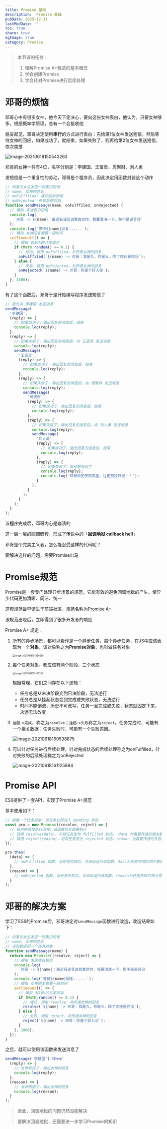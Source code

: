 ```yaml
---
title: Promise 基础
description:  Promise 基础
pubDate: 2025-12-31
lastModDate: ''
toc: true
share: true
ogImage: true
category: Promise
---
```


> 本节课的任务：
>
> 1. 理解Promise A+规范的基本概念
> 2. 学会创建Promise
> 3. 学会针对Promise进行后续处理

# 邓哥的烦恼

邓哥心中有很多女神，他今天下定决心，要向这些女神表白，他认为，只要女神够多，根据概率学原理，总有一个会接收他

稳妥起见，邓哥决定使用**串行**的方式进行表白：先给第1位女神发送短信，然后等待女神的回应，如果成功了，就结束，如果失败了，则再给第2位女神发送短信，依次类推

![image-20210618150543263](http://mdrs.yuanjin.tech/img/20210618150543.png)

邓哥的女神一共有4位，名字分别是：李建国、王富贵、周聚财、刘人勇

发短信是一个重复性的劳动，邓哥是个程序员，因此决定用函数封装这个动作

```js
// 向某位女生发送一则表白短信
// name: 女神的姓名
// onFulffiled: 成功后的回调
// onRejected: 失败后的回调
function sendMessage(name, onFulffiled, onRejected) {
  // 模拟 发送表白短信
  console.log(
    `邓哥 -> ${name}：最近有谣言说我喜欢你，我要澄清一下，那不是谣言😘`
  );
  console.log(`等待${name}回复......`);
  // 模拟 女神回复需要一段时间
  setTimeout(() => {
    // 模拟 有10%的几率成功
    if (Math.random() <= 0.1) {
      // 成功，调用 onFuffiled，并传递女神的回复
      onFulffiled(`${name} -> 邓哥：我是九，你是三，除了你还是你😘`);
    } else {
      // 失败，调用 onRejected，并传递女神的回复
      onRejected(`${name} -> 邓哥：你是个好人😜`);
    }
  }, 1000);
}
```

有了这个函数后，邓哥于是开始编写程序发送短信了

```js
// 首先向 李建国 发送消息
sendMessage(
  '李建国',
  (reply) => {
    // 如果成功了，输出回复的消息后，结束
    console.log(reply);
  },
  (reply) => {
    // 如果失败了，输出回复的消息后，向 王富贵 发送消息
    console.log(reply);
    sendMessage(
      '王富贵',
      (reply) => {
        // 如果成功了，输出回复的消息后，结束
        console.log(reply);
      },
      (reply) => {
        // 如果失败了，输出回复的消息后，向 周聚财 发送消息
        console.log(reply);
        sendMessage(
          '周聚财',
          (reply) => {
            // 如果成功了，输出回复的消息后，结束
            console.log(reply);
          },
          (reply) => {
            // 如果失败了，输出回复的消息后，向 刘人勇 发送消息
            console.log(reply);
            sendMessage(
              '刘人勇',
              (reply) => {
                // 如果成功了，输出回复的消息后，结束
                console.log(reply);
              },
              (reply) => {
                // 如果失败了，就彻底没戏了
                console.log(reply);
                console.log('邓哥命犯天煞孤星，注定孤独终老！！');
              }
            );
          }
        );
      }
    );
  }
);
```

该程序完成后，邓哥内心是崩溃的

这一层一层的回调嵌套，形成了传说中的「**回调地狱 callback hell**」

邓哥是个完美主义者，怎么能忍受这样的代码呢？

要解决这样的问题，需要Promise出马

# Promise规范

Promise是一套专门处理异步场景的规范，它能有效的避免回调地狱的产生，使异步代码更加清晰、简洁、统一

这套规范最早诞生于前端社区，规范名称为[Promise A+](https://promisesaplus.com/)

该规范出现后，立即得到了很多开发者的响应

Promise A+ 规定：

1. 所有的异步场景，都可以看作是一个异步任务，每个异步任务，在JS中应该表现为一个**对象**，该对象称之为**Promise对象**，也叫做任务对象

   <img src="http://mdrs.yuanjin.tech/img/20210618154556.png" alt="image-20210618154556558" style="zoom:50%;" />

2. 每个任务对象，都应该有两个阶段、三个状态

   <img src="http://mdrs.yuanjin.tech/img/20210618155145.png" alt="image-20210618155145355" style="zoom:50%;" />

   根据常理，它们之间存在以下逻辑：

   - 任务总是从未决阶段变到已决阶段，无法逆行
   - 任务总是从挂起状态变到完成或失败状态，无法逆行
   - 时间不能倒流，历史不可改写，任务一旦完成或失败，状态就固定下来，永远无法改变

3. `挂起->完成`，称之为`resolve`；`挂起->失败`称之为`reject`。任务完成时，可能有一个相关数据；任务失败时，可能有一个失败原因。

   ![image-20210618160538875](http://mdrs.yuanjin.tech/img/20210618160538.png)

4. 可以针对任务进行后续处理，针对完成状态的后续处理称之为onFulfilled，针对失败的后续处理称之为onRejected

   ![image-20210618161125894](http://mdrs.yuanjin.tech/img/20210618161125.png)

# Promise API

ES6提供了一套API，实现了Promise A+规范

基本使用如下：

```js
// 创建一个任务对象，该任务立即进入 pending 状态
const pro = new Promise((resolve, reject) => {
  // 任务的具体执行流程，该函数会立即被执行
  // 调用 resolve(data)，可将任务变为 fulfilled 状态， data 为需要传递的相关数据
  // 调用 reject(reason)，可将任务变为 rejected 状态，reason 为需要传递的失败原因
});

pro.then(
  (data) => {
    // onFulfilled 函数，当任务完成后，会自动运行该函数，data为任务完成的相关数据
  },
  (reason) => {
    // onRejected 函数，当任务失败后，会自动运行该函数，reason为任务失败的相关原因
  }
);
```

# 邓哥的解决方案

学习了ES6的Promise后，邓哥决定对`sendMessage`函数进行改造，改造结果如下：

```js
// 向某位女生发送一则表白短信
// name: 女神的姓名
// 该函数返回一个任务对象
function sendMessage(name) {
  return new Promise((resolve, reject) => {
    // 模拟 发送表白短信
    console.log(
      `邓哥 -> ${name}：最近有谣言说我喜欢你，我要澄清一下，那不是谣言😘`
    );
    console.log(`等待${name}回复......`);
    // 模拟 女神回复需要一段时间
    setTimeout(() => {
      // 模拟 有10%的几率成功
      if (Math.random() <= 0.1) {
        // 成功，调用 resolve，并传递女神的回复
        resolve(`${name} -> 邓哥：我是九，你是三，除了你还是你😘`);
      } else {
        // 失败，调用 reject，并传递女神的回复
        reject(`${name} -> 邓哥：你是个好人😜`);
      }
    }, 1000);
  });
}
```

之后，就可以使用该函数来发送消息了

```js
sendMessage('李建国').then(
  (reply) => {
    // 女神答应了，输出女神的回复
    console.log(reply);
  },
  (reason) => {
    // 女神拒绝了，输出女神的回复
    console.log(reason);
  }
);
```

> 至此，回调地狱的问题仍然没能解决
>
> 要解决回调地狱，还需要进一步学习Promise的知识
